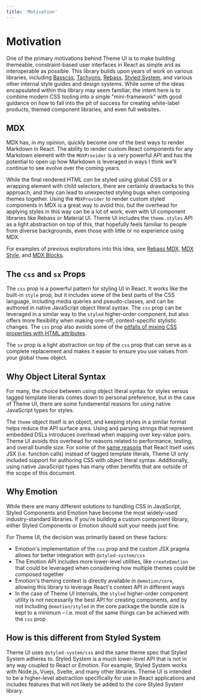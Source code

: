 ```yaml
---
title: 'Motivation'
---
```




# Motivation

One of the primary motivations behind Theme UI is to make building themeable, constraint-based user interfaces in React as simple and as interoperable as possible.
This library builds upon years of work on various libraries, including [Basscss][], [Tachyons][], [Rebass][], [Styled System][], and various other internal style guides and design systems.
While some of the ideas encapsulated within this library may seem familiar, the intent here is to combine modern CSS tooling into a single "mini-framework" with good guidance on how to fall into the pit of success for creating white-label products, themed component libraries, and even full websites.

[basscss]: https://github.com/basscss/basscss
[tachyons]: https://tachyons.io
[rebass]: https://rebassjs.org
[styled system]: https://styled-system.com

## MDX

MDX has, in my opinion, quickly become one of the best ways to render Markdown in React.
The ability to render custom React components for any Markdown element with the `MDXProvider` is a very powerful API and has the potential to open up how Markdown is leveraged in ways I think we'll continue to see evolve over the coming years.

While the final rendered HTML _can_ be styled using global CSS or a wrapping element with child selectors, there are certainly drawbacks to this approach,
and they can lead to unexpected styling bugs when composing themes together.
Using the `MDXProvider` to render custom styled components in MDX is a great way to avoid this, but the overhead for applying styles in this way can be a lot of work, even with UI component libraries like Rebass or Material UI.
Theme UI includes the `theme.styles` API as a light abstraction on top of this, that hopefully feels familiar to people from diverse backgrounds, even those with little or no experience using MDX.

For examples of previous explorations into this idea, see [Rebass MDX][], [MDX Style][], and [MDX Blocks][].

[rebass mdx]: https://github.com/rebassjs/mdx
[mdx style]: https://github.com/jxnblk/mdx-style
[mdx blocks]: https://github.com/jxnblk/mdx-blocks

## The `css` and `sx` Props

The `css` prop is a powerful pattern for styling UI in React.
It works like the built-in `style` prop, but it includes some of the best parts of the CSS language, including media queries and pseudo-classes, and can be authored in native JavaScript object literal syntax.
The `css` prop can be leveraged in a similar way to the `styled` higher-order component, but also offers more flexibility when making one-off, context-specific stylistic changes.
The `css` prop also avoids some of the [pitfalls of mixing CSS properties with HTML attributes](https://github.com/styled-components/styled-components/issues/439).

The `sx` prop is a light abstraction on top of the `css` prop that can serve as a complete replacement and makes it easier to
ensure you use values from your global `theme` object.

## Why Object Literal Syntax

For many, the choice between using object literal syntax for styles versus tagged template literals comes down to personal preference, but in the case of Theme UI, there are some fundamental reasons for using native JavaScript types for styles.

The `theme` object itself is an object, and keeping styles in a similar format helps reduce the API surface area.
Using and parsing strings that represent embedded DSLs introduces overhead when mapping over key-value pairs.
Theme UI avoids this overhead for reasons related to performance, testing, and overall bundle size.
For some of the [same reasons](https://facebook.github.io/jsx/) that React itself uses JSX (i.e. function calls) instead of tagged template literals, Theme UI only included support for authoring CSS with object literal syntax.
Additionally, using native JavaScript types has many other benefits that are outside of the scope of this document.

## Why Emotion

While there are many different solutions to handling CSS in JavaScript, Styled Components and Emotion have become the most widely-used industry-standard libraries.
If you're building a custom component library, either Styled Components or Emotion should suit your needs just fine.

For Theme UI, the decision was primarily based on these factors:

- Emotion's implementation of the `css` prop and the custom JSX pragma allows for better integration with `@styled-system/css`
- The Emotion API includes more lower-level utilities, like `createEmotion` that could be leveraged when considering how multiple themes could be composed together
- Emotion's theming context is directly available in `@emotion/core`, allowing this library to leverage React's context API in different ways
- In the case of Theme UI internals, the `styled` higher-order component utility is not necessarily the best API for creating components,
  and by not including `@emotion/styled` in the core package the bundle size is kept to a minimum – i.e. most of the same things can be achieved with the `css` prop

## How is this different from Styled System

Theme UI uses `@styled-system/css` and the same theme spec that Styled System adheres to. Styled System is a much lower-level API that is not in any way coupled to React or Emotion.
For example, Styled System works with Node.js, Vuejs, Svelte, and many other libraries.
Theme UI is intended to be a higher-level abstraction specifically for use in React applications and includes features that will not likely be added to the core Styled System library.
